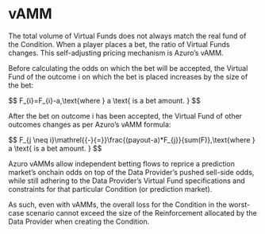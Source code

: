 
# vAMM

The total volume of Virtual Funds does not always match the real fund of the Condition. When a player places a bet, the ratio of Virtual Funds changes. This self-adjusting pricing mechanism is Azuro’s vAMM.

Before calculating the odds on which the bet will be accepted, the Virtual Fund of the outcome i on which the bet is placed increases by the size of the bet:


<Formula>
$$
F_{i}=F_{i}-a,\text{where } a \text{ is a bet amount. }
$$
</Formula>

After the bet on outcome i has been accepted, the Virtual Fund of other outcomes changes as per Azuro’s vAMM formula:

<Formula>
$$
F_{j \neq i}\mathrel{{-}{=}}\frac{(payout-a)*F_{j}}{sum(F)},\text{where } a \text{ is a bet amount. }
$$
</Formula>

Azuro vAMMs allow independent betting flows to reprice a prediction market’s onchain odds on top of the Data Provider’s pushed sell-side odds, while still adhering to the Data Provider’s Virtual Fund specifications and constraints for that particular Condition (or prediction market).

As such, even with vAMMs, the overall loss for the Condition in the worst-case scenario cannot exceed the size of the Reinforcement allocated by the Data Provider when creating the Condition.

